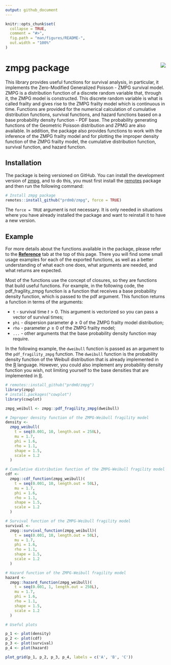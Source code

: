 ```yaml
---
output: github_document
---
```


<!-- README.md is generated from README.Rmd. Please edit that file -->

```r
knitr::opts_chunk$set(
  collapse = TRUE,
  comment = "#>",
  fig.path = "man/figures/README-",
  out.width = "100%"
)
```

# zmpg package <img src="logo.png" align="right" />

<!-- badges: start -->
<!-- badges: end -->

This library provides useful functions for survival analysis, in particular, it implements the Zero-Modified Generalized Poisson - ZMPG survival model. ZMPG is a distribution function of a discrete random variable that, through it, the ZMPG model is constructed. This discrete random variable is what is called frailty and gives rise to the ZMPG frailty model which is continuous in time. Functions are provided for the numerical calculation of cumulative distribution functions, survival functions, and hazard functions based on a base probability density function - PDF base. The probability generating functions of the Geometric Poisson distribution and ZPMG are also available. In addition, the package also provides functions to work with the inference of the ZMPG frailty model and for plotting the improper density function of the ZMPG frailty model, the cumulative distribution function, survival function, and hazard function.

## Installation

The package is being versioned on GitHub. You can install the development version of [zmpg](https://github.com/prdm0/zmpg), and to do this, you must first install the [remotes](https://cran.r-project.org/web/packages/remotes/index.html) package and then run the following command:

``` r
# Install zmpg package
remotes::install_github("prdm0/zmpg", force = TRUE)
```

The `force = TRUE` argument is not necessary. It is only needed in situations where you have already installed the package and want to reinstall it to have a new version.

## Example

For more details about the functions available in the package, please refer to the [**Reference**](reference/index.html) tab at the top of this page. There you will find some small usage examples for each of the exported functions, as well as a better understanding of what each one does, what arguments are needed, and what returns are expected.

Most of the functions use the concept of closures, so they are functions that build useful functions. For example, in the following code, the pdf_fragility_zmpg function is a function that receives a base probability density function, which is passed to the pdf argument. This function returns a function in terms of the arguments:

+ `t` - survival time $t > 0$. This argument is vectorized so you can pass a vector of survival times;
+ `phi` - dispersion parameter $\phi \geq 0$ of the ZMPG frailty model distribution;
+ `rho` - parameter $\rho \geq 0$ of the ZMPG frailty model;
+ `...` - other arguments that the base probability density function may require.

In the following example, the `dweibull` function is passed as an argument to the `pdf_fragility_zmpg` function. The `dweibull` function is the probability density function of the Weibull distribution that is already implemented in the [R](https://search.r-project.org/CRAN/refmans/ExtDist/html/Weibull.html) language. However, you could also implement any probability density function you wish, not limiting yourself to the base densities that are implemented in [R](https://www.r-project.org/).

```r

# remotes::install_github("prdm0/zmpg")
library(zmpg) 
# install.packages("cowplot")
library(cowplot)

zmpg_weibull <- zmpg::pdf_fragility_zmpg(dweibull)

# Improper density function of the ZMPG-Weibull fragility model
density <-
  zmpg_weibull(
    t = seq(0.001, 10, length.out = 250L),
    mu = 1.7,
    phi = 1.6,
    rho = 1.1,
    shape = 1.5,
    scale = 1.2
  )

# Cumulative distribution function of the ZMPG-Weibull fragility model
cdf <-
  zmpg::cdf_function(zmpg_weibull)(
    t = seq(0.001, 10, length.out = 50L),
    mu = 1.7,
    phi = 1.6,
    rho = 1.1,
    shape = 1.5,
    scale = 1.2
  )

# Survival function of the ZMPG-Weibull fragility model
survival <-
  zmpg::survival_function(zmpg_weibull)(
    t = seq(0.001, 10, length.out = 50L),
    mu = 1.7,
    phi = 1.6,
    rho = 1.1,
    shape = 1.5,
    scale = 1.2
  )

# Hazard function of the ZMPG-Weibull fragility model
hazard <-
  zmpg::hazard_function(zmpg_weibull)(
    t = seq(0.001, 1, length.out = 250L),
    mu = 1.7,
    phi = 1.6,
    rho = 1.1,
    shape = 1.5,
    scale = 1.2
  )

# Useful plots

p_1 <- plot(density)
p_2 <- plot(cdf)
p_3 <- plot(survival)
p_4 <- plot(hazard)

plot_grid(p_1, p_2, p_3, p_4, labels = c('A', 'B', 'C'))
```

